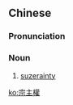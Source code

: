 {{also|宗主权}}
==Chinese==
{{zh-forms|s=宗主权|type=21}}

===Pronunciation===
{{zh-pron
|m=zōngzhǔquán
|cat=n
}}

===Noun===
{{zh-noun}}

# [[suzerainty]]

[[ko:宗主權]]